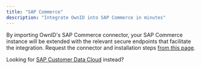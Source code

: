 ```yaml
---
title: "SAP Commerce"
description: "Integrate OwnID into SAP Commerce in minutes"
---
```



By importing OwnID's SAP Commerce connector, your SAP Commerce instance will be extended with the relevant secure endpoints that facilitate the integration.
Request the connector and installation steps [from this page](https://ownid.com/enterprise-connectors/sap-commerce-cloud).

Looking for [SAP Customer Data Cloud](/integrations/sap-customer-datacloud) instead?

<NextStepsSnippet/>
